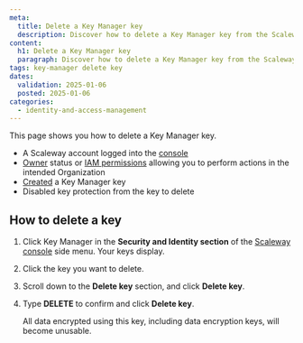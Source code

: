 ```yaml
---
meta:
  title: Delete a Key Manager key
  description: Discover how to delete a Key Manager key from the Scaleway console.
content:
  h1: Delete a Key Manager key
  paragraph: Discover how to delete a Key Manager key from the Scaleway console.
tags: key-manager delete key
dates:
  validation: 2025-01-06
  posted: 2025-01-06
categories:
  - identity-and-access-management
---
```


This page shows you how to delete a Key Manager key.

<Macro id="requirements" />

- A Scaleway account logged into the [console](https://console.scaleway.com)
- [Owner](/identity-and-access-management/iam/concepts/#owner) status or [IAM permissions](/identity-and-access-management/iam/concepts/#permission) allowing you to perform actions in the intended Organization
- [Created](/identity-and-access-management/key-manager/how-to/create-km-key/) a Key Manager key
- Disabled key protection from the key to delete

## How to delete a key

1. Click Key Manager in the **Security and Identity section** of the [Scaleway console](https://console.scaleway.com) side menu. Your keys display.
2. Click the key you want to delete.
3. Scroll down to the **Delete key** section, and click **Delete key**.
4. Type **DELETE** to confirm and click **Delete key**.

    <Message type="important">
     All data encrypted using this key, including data encryption keys, will become unusable.
    </Message>